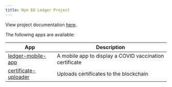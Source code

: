 ```yaml
---
title: Nym EU Ledger Project
---
```


View project documentation [here](/docs/intro).

The following apps are available:

| App | Description |
|---|---|
| [ledger-mobile-app](/ledger-mobile-app) | A mobile app to display a COVID vaccination certificate |
| [certificate-uploader](/certificate-uploader) | Uploads certificates to the blockchain |
